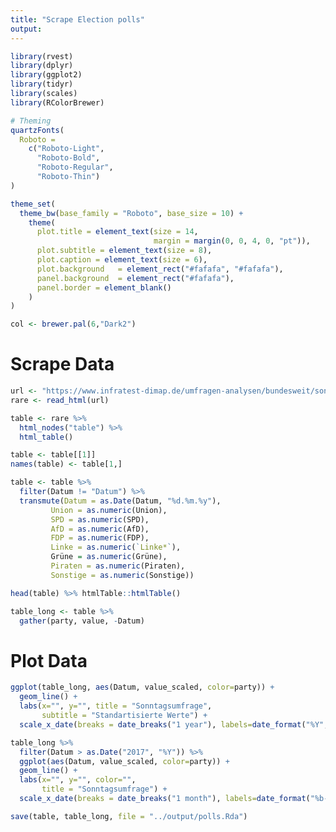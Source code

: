 ```yaml
---
title: "Scrape Election polls"
output: 
---
```


```r
library(rvest)
library(dplyr)
library(ggplot2)
library(tidyr)
library(scales)
library(RColorBrewer)

# Theming
quartzFonts(
  Roboto =
    c("Roboto-Light",
      "Roboto-Bold",
      "Roboto-Regular",
      "Roboto-Thin")
)

theme_set(
  theme_bw(base_family = "Roboto", base_size = 10) +
    theme(
      plot.title = element_text(size = 14,
                                margin = margin(0, 0, 4, 0, "pt")),
      plot.subtitle = element_text(size = 8),
      plot.caption = element_text(size = 6),
      plot.background   = element_rect("#fafafa", "#fafafa"),
      panel.background  = element_rect("#fafafa"),
      panel.border = element_blank()
    )
)

col <- brewer.pal(6,"Dark2")
```

# Scrape Data
```r
url <- "https://www.infratest-dimap.de/umfragen-analysen/bundesweit/sonntagsfrage/"
rare <- read_html(url)
```

```r
table <- rare %>%
  html_nodes("table") %>%
  html_table() 

table <- table[[1]]
names(table) <- table[1,]

table <- table %>%
  filter(Datum != "Datum") %>%
  transmute(Datum = as.Date(Datum, "%d.%m.%y"),
         Union = as.numeric(Union),
         SPD = as.numeric(SPD),
         AfD = as.numeric(AfD),
         FDP = as.numeric(FDP),
         Linke = as.numeric(`Linke*`),
         Grüne = as.numeric(Grüne),
         Piraten = as.numeric(Piraten),
         Sonstige = as.numeric(Sonstige))

head(table) %>% htmlTable::htmlTable()
```

```r
table_long <- table %>% 
  gather(party, value, -Datum) 
```

# Plot Data
```r
ggplot(table_long, aes(Datum, value_scaled, color=party)) +
  geom_line() +
  labs(x="", y="", title = "Sonntagsumfrage",
       subtitle = "Standartisierte Werte") +
  scale_x_date(breaks = date_breaks("1 year"), labels=date_format("%Y", tz="CET")) 
```

```r
table_long %>%
  filter(Datum > as.Date("2017", "%Y")) %>%
  ggplot(aes(Datum, value_scaled, color=party)) +
  geom_line() +
  labs(x="", y="", color="",
       title = "Sonntagsumfrage") +
  scale_x_date(breaks = date_breaks("1 month"), labels=date_format("%b-%y", tz="CET")) 
```

```r
save(table, table_long, file = "../output/polls.Rda")
```

